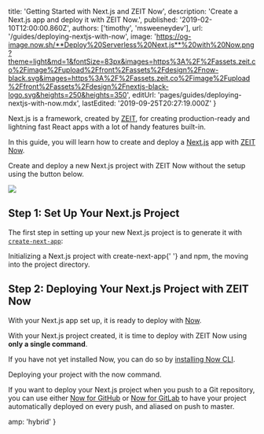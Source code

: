 
  title: 'Getting Started with Next.js and ZEIT Now',
  description: 'Create a Next.js app and deploy it with ZEIT Now.',
  published: '2019-02-10T12:00:00.860Z',
  authors: ['timothy', 'msweeneydev'],
  url: '/guides/deploying-nextjs-with-now',
  image:
    'https://og-image.now.sh/**Deploy%20Serverless%20Next.js**%20with%20Now.png?theme=light&md=1&fontSize=83px&images=https%3A%2F%2Fassets.zeit.co%2Fimage%2Fupload%2Ffront%2Fassets%2Fdesign%2Fnow-black.svg&images=https%3A%2F%2Fassets.zeit.co%2Fimage%2Fupload%2Ffront%2Fassets%2Fdesign%2Fnextjs-black-logo.svg&heights=250&heights=350',
  editUrl: 'pages/guides/deploying-nextjs-with-now.mdx',
  lastEdited: '2019-09-25T20:27:19.000Z'
}

Next.js is a framework, created by [ZEIT](https://zeit.co), for creating production-ready and lightning fast React apps with a lot of handy features built-in.

In this guide, you will learn how to create and deploy a [Next.js](https://nextjs.org/) app with [ZEIT Now](/now).

Create and deploy a new Next.js project with ZEIT Now without the setup using the button below.

<a href="https://zeit.co/new/project?template=https://github.com/zeit/now-examples/tree/master/nextjs">
  <Image src="https://zeit.co/button" width={104} height={36} />
</a>

## Step 1: Set Up Your Next.js Project

The first step in setting up your new Next.js project is to generate it with [`create-next-app`](https://github.com/zeit/next.js#quick-start):

<Snippet dark text="npm init next-app my-next-app && cd my-next-app" />
<Caption>
  Initializing a Next.js project with <InlineCode>create-next-app</InlineCode>{' '}
  and <GenericLink href="https://www.npmjs.com/">npm</GenericLink>, the moving into the project directory.
</Caption>

## Step 2: Deploying Your Next.js Project with ZEIT Now

With your Next.js app set up, it is ready to deploy with [Now](/docs/v2).

With your Next.js project created, it is time to deploy with ZEIT Now using **only a single command**.

If you have not yet installed Now, you can do so by [installing Now CLI](/download).

<Snippet dark text="now" />
<Caption>Deploying your project with the <InlineCode>now</InlineCode> command.</Caption>

If you want to deploy your Next.js project when you push to a Git repository, you can use either [Now for GitHub](/docs/v2/advanced/now-for-github/) or [Now for GitLab](/docs/v2/advanced/now-for-gitlab/) to have your project automatically deployed on every push, and aliased on push to master.


  amp: 'hybrid'
}
